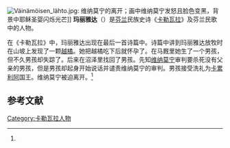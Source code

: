 [[File:Väinämöisen_lähto.jpg|thumb]]: 维纳莫宁的离开；画中维纳莫宁发怒且脸色变黑，背景中耶稣圣婴闪烁光芒]]
'''玛丽雅达'''（{{lang-fi|Marjatta}}）是[[芬兰|芬兰]]民族史诗《[[卡勒瓦拉|卡勒瓦拉]]》及芬兰民歌中的人物。

在《卡勒瓦拉》中，玛丽雅达出现在最后一首诗篇中。诗篇中讲到玛丽雅达放牧时在山坡上发现了一颗[[越橘|越橘]]。她把越橘吃下后就怀孕了。在马厩里她生了一个男孩，但不久男孩却失踪了。后来在沼泽里找回了男孩。先知[[维纳莫宁|维纳莫宁]]审判要杀死没有父亲的男孩，但是男孩却起身开始说话并谴责维纳莫宁的审判。男孩接受洗礼为[[卡累利阿|卡累利阿]]国王。维纳莫宁被迫离开。<ref name="SunYong"/>

== 参考文献 ==
{{Reflist|30em|refs=
<ref name="SunYong">{{Cite book | author = 孙用（译者） | title = 卡勒瓦拉（上下册） | location = 北京 | publisher = 人民文学出版社 | date = 1985年 | quote = 书号为10019-3180 | accessdate = 2017-01-31 | url = http://pan.baidu.com/share/link?shareid=2068514877&uk=2319237191&fid=102071814807366 | language = zh | archive-url = https://web.archive.org/web/20181001211251/https://pan.baidu.com/share/link?shareid=2068514877&uk=2319237191&fid=102071814807366 | archive-date = 2018-10-01 | dead-url = yes }}</ref>
}}

{{卡勒瓦拉}}

[[Category:卡勒瓦拉人物|Category:卡勒瓦拉人物]]